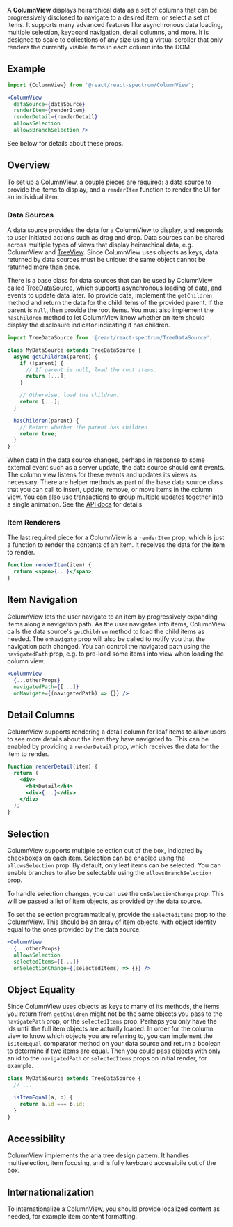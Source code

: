 
A **ColumnView** displays heirarchical data as a set of columns that can be progressively disclosed to 
navigate to a desired item, or select a set of items. It supports many advanced features like asynchronous data loading, 
multiple selection, keyboard navigation, detail columns, and more. It is designed to scale to collections of any size using a virtual 
scroller that only renders the currently visible items in each column into the DOM.

## Example

<ColumnView
  dataSource={ds}
  renderItem={renderItem}
  renderDetail={renderDetail}
  allowsSelection
  allowsBranchSelection />

```jsx
import {ColumnView} from '@react/react-spectrum/ColumnView';

<ColumnView
  dataSource={dataSource}
  renderItem={renderItem}
  renderDetail={renderDetail}
  allowsSelection
  allowsBranchSelection />
```

See below for details about these props.

## Overview

To set up a ColumnView, a couple pieces are required: a data source to provide the items to display, and a `renderItem` 
function to render the UI for an individual item.

### Data Sources

A data source provides the data for a ColumnView to display, and responds to user initiated actions such as drag and drop.
Data sources can be shared across multiple types of views that display heirarchical data, e.g. ColumnView and [TreeView](/components/TreeView).
Since ColumnView uses objects as keys, data returned by data sources must be unique: the same object cannot be returned more than once.

There is a base class for data sources that can be used by ColumnView called [TreeDataSource](/classes/TreeDataSource), which supports asynchronous
loading of data, and events to update data later. To provide data, implement the `getChildren` method and return the data for
the child items of the provided parent. If the parent is `null`, then provide the root items. You must also implement the
`hasChildren` method to let ColumnView know whether an item should display the disclosure indicator indicating it has children.

```javascript
import TreeDataSource from '@react/react-spectrum/TreeDataSource';

class MyDataSource extends TreeDataSource {
  async getChildren(parent) {
    if (!parent) {
      // If parent is null, load the root items.
      return [...];
    }

    // Otherwise, load the children.
    return [...];
  }

  hasChildren(parent) {
    // Return whether the parent has children
    return true;
  }
}
```

When data in the data source changes, perhaps in response to some external event such as a server update, the data source 
should emit events. The column view listens for these events and updates its views as necessary. There are helper methods as part 
of the base data source class that you can call to insert, update, remove, or move items in the column view. You can also use 
transactions to group multiple updates together into a single animation. See the [API docs](/classes/TreeDataSource) for details.

### Item Renderers

The last required piece for a ColumnView is a `renderItem` prop, which is just a function to render the contents of an item.
It receives the data for the item to render.

```jsx
function renderItem(item) {
  return <span>{...}</span>;
}
```

## Item Navigation

ColumnView lets the user navigate to an item by progressively expanding items along a navigation path. As the user navigates
into items, ColumnView calls the data source's `getChildren` method to load the child items as needed. The `onNavigate` prop
will also be called to notify you that the navigation path changed. You can control the navigated path using the `navigatedPath`
prop, e.g. to pre-load some items into view when loading the column view.

```jsx
<ColumnView
  {...otherProps}
  navigatedPath={[...]}
  onNavigate={(navigatedPath) => {}} />
```

## Detail Columns

ColumnView supports rendering a detail column for leaf items to allow users to see more details about the item they have
navigated to. This can be enabled by providing a `renderDetail` prop, which receives the data for the item to render.

```jsx
function renderDetail(item) {
  return (
    <div>
      <h4>Detail</h4>
      <div>{...}</div>
    </div>
  );
}
```

## Selection

ColumnView supports multiple selection out of the box, indicated by checkboxes on each item. Selection can
be enabled using the `allowsSelection` prop. By default, only leaf items can be selected. You can enable branches
to also be selectable using the `allowsBranchSelection` prop.

To handle selection changes, you can use the `onSelectionChange` prop. This will be passed a list of item objects, as provided
by the data source.

To set the selection programmatically, provide the `selectedItems` prop to the ColumnView. This should be an array of item objects,
with object identity equal to the ones provided by the data source.

```jsx
<ColumnView
  {...otherProps}
  allowsSelection
  selectedItems={[...]}
  onSelectionChange={(selectedItems) => {}} />
```

## Object Equality

Since ColumnView uses objects as keys to many of its methods, the items you return from `getChildren` might not be the same objects
you pass to the `navigatePath` prop, or the `selectedItems` prop. Perhaps you only have the ids until the full item objects are actually
loaded. In order for the column view to know which objects you are referring to, you can implement the `isItemEqual` comparator method 
on your data source and return a boolean to determine if two items are equal. Then you could pass objects with only an id to the `navigatedPath`
or `selectedItems` props on initial render, for example.

```javascript
class MyDataSource extends TreeDataSource {
  // ...

  isItemEqual(a, b) {
    return a.id === b.id;
  }
}
```

## Accessibility

ColumnView implements the aria tree design pattern. It handles multiselection, item focusing, and is fully keyboard accessibile out of the box.

## Internationalization

To internationalize a ColumnView, you should provide localized content as needed, for example item content formatting.
